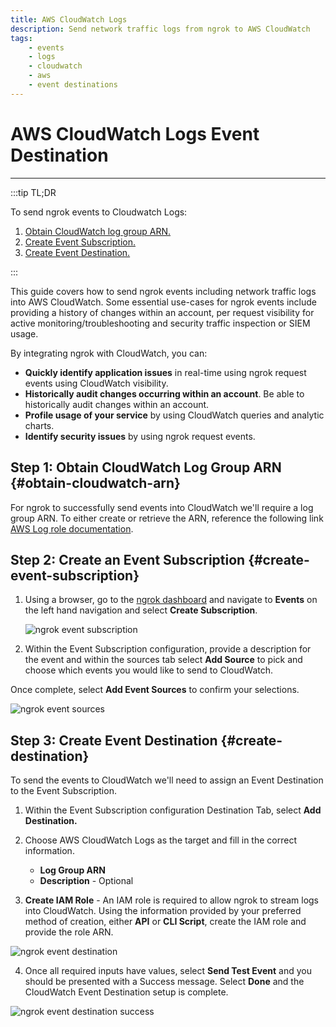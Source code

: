 ```yaml
---
title: AWS CloudWatch Logs
description: Send network traffic logs from ngrok to AWS CloudWatch
tags:
    - events
    - logs
    - cloudwatch
    - aws
    - event destinations
---
```


# AWS CloudWatch Logs Event Destination
------------

:::tip TL;DR

To send ngrok events to Cloudwatch Logs:
1. [Obtain CloudWatch log group ARN.](#obtain-cloudwatch-arn)
1. [Create Event Subscription.](#create-event-subscription)
1. [Create Event Destination.](#create-destination)



:::


This guide covers how to send ngrok events including network traffic logs into AWS CloudWatch.
Some essential use-cases for ngrok events include providing a history of changes within an account, per request visibility for active monitoring/troubleshooting and security traffic inspection or SIEM usage.

By integrating ngrok with CloudWatch, you can:

- **Quickly identify application issues** in real-time using ngrok request events using CloudWatch visibility.
- **Historically audit changes occurring within an account**.  Be able to historically audit changes within an account.
- **Profile usage of your service** by using CloudWatch queries and analytic charts.
- **Identify security issues** by using ngrok request events.


## **Step 1**: Obtain CloudWatch Log Group ARN {#obtain-cloudwatch-arn}

For ngrok to successfully send events into CloudWatch we'll require a log group ARN. To either create or retrieve the ARN, reference the following link [AWS Log role documentation](https://docs.aws.amazon.com/AWSCloudFormation/latest/UserGuide/aws-resource-logs-loggroup.html). 


## **Step 2**: Create an Event Subscription {#create-event-subscription}

1. Using a browser, go to the [ngrok dashboard](https://dashboard.ngrok.com) and navigate to **Events** on the left hand navigation and select **Create Subscription**.
    
    ![ngrok event subscription](img/event_sub.png)


2. Within the Event Subscription configuration, provide a description for the event and within the sources tab select **Add Source** to pick and choose which events you would like to send to CloudWatch.

Once complete, select **Add Event Sources** to confirm your selections.

![ngrok event sources](img/event_sources.png)

## **Step 3**: Create Event Destination {#create-destination}

To send the events to CloudWatch we'll need to assign an Event Destination to the Event Subscription.

1. Within the Event Subscription configuration Destination Tab, select **Add Destination.**

1. Choose AWS CloudWatch Logs as the target and fill in the correct information.

    - **Log Group ARN**
    - **Description** - Optional

1. **Create IAM Role** - An IAM role is required to allow ngrok to stream logs into CloudWatch.  Using the information provided by your preferred method of creation, either **API** or **CLI Script**, create the IAM role and provide the role ARN.

![ngrok event destination](img/event_destination.png)

4. Once all required inputs have values, select **Send Test Event** and you should be presented with a Success message.  Select **Done** and the CloudWatch Event Destination setup is complete.

![ngrok event destination success](img/success.png)

